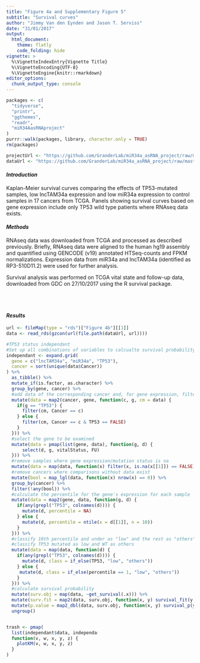 ```yaml
---
title: "Figure 4a and Supplementary Figure 5"
subtitle: "Survival curves"
author: "Jimmy Van den Eynden and Jason T. Serviss"
date: "31/01/2017"
output:
  html_document:
    theme: flatly
    code_folding: hide
vignette: >
  %\VignetteIndexEntry{Vignette Title}
  %\VignetteEncoding{UTF-8}
  %\VignetteEngine{knitr::rmarkdown}
editor_options: 
  chunk_output_type: console
---
```


<style>
.col2 { 
    columns: 2 200px; /* number of columns and width in pixels*/ 
    -webkit-columns: 2 200px; /* chrome, safari */ 
    -moz-columns: 2 200px; /* firefox */ 
}
</style>

```r
packages <- c(
  "tidyverse",
  "printr",
  "ggthemes",
  "readr",
  "miR34AasRNAproject"
)
purrr::walk(packages, library, character.only = TRUE)
rm(packages)

```

```r

projectUrl <- "https://github.com/GranderLab/miR34a_asRNA_project/raw/master/inst"
dataUrl <- "https://github.com/GranderLab/miR34a_asRNA_project/raw/master/"

```

#### _Introduction_
Kaplan-Meier survival curves comparing the effects of TP53-mutated samples,
low lncTAM34a expression and low miR34a expression to control samples in
17 cancers from TCGA. Panels showing survival curves based on gene expression
include only TP53 wild type patients where RNAseq data exists.

#### _Methods_
RNAseq data was downloaded from TCGA and processed as described previously. 
Briefly, RNAseq data were aligned to the human hg19 assembly and quantified 
using GENCODE (v19) annotated HTSeq-counts and FPKM normalizations. Expression 
data from miR34a and lncTAM34a (identified as RP3-510D11.2) were used for 
further analysis. 

Survival analysis was performed on TCGA vital state and follow-up data,
downloaded from GDC on 27/10/2017 using the R survival package.

<br></br>

#### _Results_
```r

url <- fileMap(type = "rds")["Figure 4b"][[1]]
data <- read_rds(gzcon(url(file.path(dataUrl, url))))

```

```r
#TP53 status independant
#Set up all combinations of variables to calcualte survival probability for
independant <- expand.grid(
  gene = c("lncTAM34a", "miR34a", "TP53"),
  cancer = sort(unique(data$Cancer))
) %>% 
  as_tibble() %>%
  mutate_if(is.factor, as.character) %>%
  group_by(gene, cancer) %>%
  #add data of the corresponding cancer and, for gene expression, filter WT TP53
  mutate(data = map2(cancer, gene, function(c, g, cm = data) {
    if(g == "TP53") {
      filter(cm, Cancer == c)
    } else {
      filter(cm, Cancer == c & TP53 == FALSE)
    }
  })) %>%
  #select the gene to be examined
  mutate(data = pmap(list(gene, data), function(g, d) {
      select(d, g, vitalStatus, FU)
  })) %>%
  #remove samples where gene expression/mutation status is na
  mutate(data = map(data, function(x) filter(x, is.na(x[[1]]) == FALSE))) %>%
  #remove cancers where comparisons without data exist
  mutate(bool = map_lgl(data, function(x) nrow(x) == 0)) %>%
  group_by(cancer) %>%
  filter(!any(bool)) %>%
  #calculate the percentile for the gene's expression for each sample
  mutate(data = map2(gene, data, function(g, d) {
    if(any(grepl("TP53", colnames(d)))) {
      mutate(d, percentile = NA)
    } else {
      mutate(d, percentile = ntile(x = d[[1]], n = 10))
    }
  })) %>%
  #classify 10th percentile and under as "low" and the rest as "others"
  #classify TP53 mutated as low and WT as others
  mutate(data = map(data, function(d) {
    if(any(grepl("TP53", colnames(d)))) {
      mutate(d, class = if_else(TP53, "low", "others"))
    } else {
     mutate(d, class = if_else(percentile == 1, "low", "others")) 
    }
  })) %>%
  #calculate survival probability
  mutate(surv.obj = map(data, ~get_survival(.x))) %>%
  mutate(surv.fit = map2(data, surv.obj, function(x, y) survival_fit(y, x$class))) %>%
  mutate(p.value = map2_dbl(data, surv.obj, function(x, y) survival_p(y, x$class))) %>%
  ungroup()
```

<div class="col2">
```r
trash <- pmap(
  list(independant$data, independant$surv.fit, independant$gene, independant$cancer, independant$p.value), 
  function(v, w, x, y, z) {
    plotKM(v, w, x, y, z)
  }
)
```
</div>
